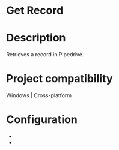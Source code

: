 ﻿# Get Record

# Description

Retrieves a record in Pipedrive.

# Project compatibility

Windows | Cross-platform

# Configuration

* 
*
